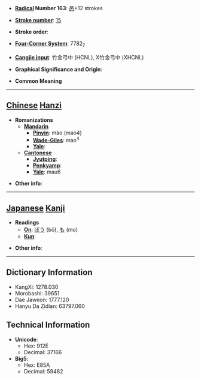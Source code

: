 * '''[[Wiktionary:Chinese radical index| Radical]] Number 163''': [[Wiktionary:Chinese radical index 邑|邑]]+12 strokes

* '''[[Wiktionary:Chinese total strokes index|Stroke number]]''': [[Wiktionary:Chinese total strokes index 15|15]]

* '''Stroke order''': 

* '''[[Wiktionary:Chinese four corner index|Four-Corner System]]''': 7782<sub>7</sub>

* '''[[Wiktionary:Chinese Cangjie index|Cangjie input]]''': 竹金弓中 (HCNL), X竹金弓中 (XHCNL)

* '''Graphical Significance and Origin''': 

* '''Common Meaning'''

----

== [[Chinese]] [[Hanzi]] ==

* '''Romanizations'''
** '''[[Mandarin]]'''
*** '''[[Pinyin]]''': mào (mao4)
*** '''[[Wade-Giles]]''': mao<sup>4</sup>
*** '''[[Yale]]''': 
** '''[[Cantonese]]'''
*** '''[[Jyutping]]''':
*** '''[[Penkyamp]]''': 
*** '''[[Yale]]''': mau6

* '''Other info''': 

----

== [[Japanese]] [[Kanji]] ==

* '''Readings'''
** '''[[On]]''': [[ぼう]] (bō), [[も]] (mo)
** '''[[Kun]]''': 

* '''Other info''':  

----

== Dictionary Information ==

* KangXi: 1278.030
* Morobashi: 39651
* Dae Jaweon: 1777.120
* Hanyu Da Zidian: 63797.060

== Technical Information ==

* '''Unicode''':
** Hex: 912E
** Decimal: 37166
* '''Big5''':
** Hex: E85A
** Decimal: 59482